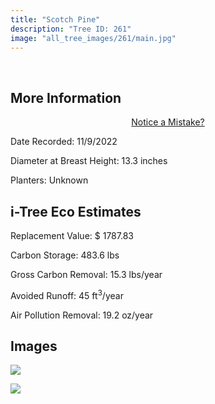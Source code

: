 ```yaml
---
title: "Scotch Pine"
description: "Tree ID: 261"
image: "all_tree_images/261/main.jpg"
---
```


<br>

## **More Information**
::: column-margin
<center><a class="button" href="https://forms.gle/W6f5nwYxrM33hF4f7">Notice a Mistake?</a></center>
:::


Date Recorded:  11/9/2022

Diameter at Breast Height:  13.3  inches

Planters:  Unknown

## **i-Tree Eco Estimates**


 Replacement Value: $ 1787.83

 Carbon Storage:  483.6  lbs

 Gross Carbon Removal:  15.3  lbs/year

 Avoided Runoff:  45  ft<sup>3</sup>/year

 Air Pollution Removal:  19.2  oz/year

## **Images**


 ![](all_tree_images/261/IMG_7315.jpg)

 ![](all_tree_images/261/main.jpg)
